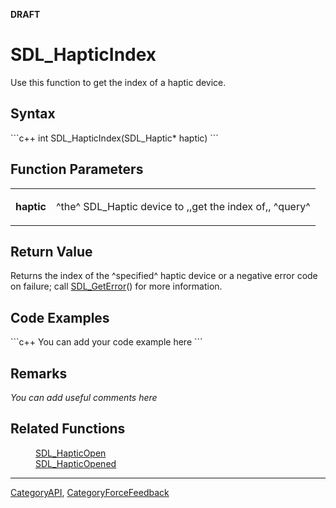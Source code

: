 <!-- pragma section-numbers off -->
<!-- pragma disable-camelcase -->
'''DRAFT'''

= SDL_HapticIndex =
Use this function to get the index of a haptic device.


== Syntax ==
```c++
int SDL_HapticIndex(SDL_Haptic* haptic)
```

== Function Parameters ==
{|
|'''haptic'''
|^the^ SDL_Haptic device to ,,get the index of,, ^query^
|}

== Return Value ==
Returns the index of the ^specified^ haptic device or a negative error code on failure; call [[SDL_GetError]]() for more information.

== Code Examples ==
```c++
You can add your code example here
```

== Remarks ==
''You can add useful comments here''

== Related Functions ==
:[[SDL_HapticOpen]]
:[[SDL_HapticOpened]]

----
[[CategoryAPI]], [[CategoryForceFeedback]]
